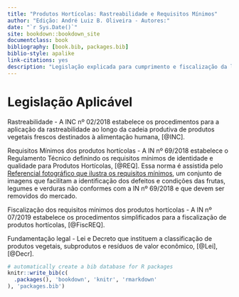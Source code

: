 --- 
title: "Produtos Hortícolas: Rastreabilidade e Requisitos Mínimos"
author: "Edição: André Luiz B. Oliveira - Autores:"
date: "`r Sys.Date()`"
site: bookdown::bookdown_site
documentclass: book
bibliography: [book.bib, packages.bib]
biblio-style: apalike
link-citations: yes
description: "Legislação explicada para cumprimento e fiscalização da legislação."
---

# Legislação Aplicável



Rastreabilidade - A INC nº 02/2018 estabelece os procedimentos para a aplicação da rastreabilidade ao longo da cadeia produtiva de produtos vegetais frescos destinados à alimentação humana, [@INC].

Requisitos Mínimos dos produtos hortícolas - A IN nº 69/2018 estabelece o Regulamento Técnico definindo os requisitos mínimos de identidade e qualidade para Produtos Hortícolas, [@REQ]. Essa norma é assistida pelo [Referencial fotográfico que ilustra os requisitos mínimos](https://www.gov.br/agricultura/pt-br/assuntos/inspecao/produtos-vegetal/arquivos/referencial-fotografico/referencial-fotografico), um conjunto de imagens que facilitam a identificação dos defeitos e condições das frutas, legumes e verduras não conformes com a IN nº 69/2018 e que devem ser removidos do mercado.

Fiscalização dos requisitos mínimos dos produtos hortícolas - A IN nº 07/2019 estabelece os procedimentos simplificados para a fiscalização de produtos hortícolas, [@FiscREQ].

Fundamentação legal - Lei e Decreto que instituem a classificação de produtos vegetais, subprodutos e resíduos de valor econômico, [@Lei], [@Decr].

```{r eval=FALSE, include=FALSE}
# automatically create a bib database for R packages
knitr::write_bib(c(
  .packages(), 'bookdown', 'knitr', 'rmarkdown'
), 'packages.bib')
```
